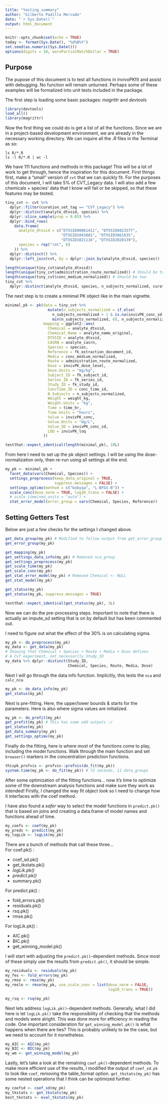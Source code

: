 ```yaml
---
title: "testing_summary"
author: "Gilberto Padilla Mercado"
date: "`r Sys.Date()`"
output: html_document
---
```


```r
knitr::opts_chunk$set(echo = TRUE)
today <- format(Sys.Date(), "%d%B%Y")
set.seed(as.numeric(Sys.Date()))
options(digits = 10, warnPartialMatchDollar = TRUE)
```

## Purpose

The pupose of this document is to test all functions in invivoPKfit and
assist with debugging. No function will remain unturned. Perhaps some of these
examples will be formalized into unit tests included in the package.

The first step is loading some basic packages: _magrittr_ and _devtools_

```r
library(devtools)
load_all()
library(magrittr)
```

Now the first thing we could do is get a list of all the functions.
Since we are in a project-based development environment, we are already in the
necessary working directory. We can inquire all the _.R_ files in the Terminal as so:

```
ls R/*.R
ls -l R/*.R | wc -l
```

We have 111 functions and methods in this package! This will be a lot of work to get
through, hence the inspiration for this document. First things first, make a 
"small" version of `cvt` that we can quickly fit. For the purposes of this
document, I will take 5% of CVT_Legacy data.
I will also add a few chemicals + species' data that I know will fail or
be skipped, so that these features may be tested.

```r
tiny_cvt <- cvt %>%
  dplyr::filter(curation_set_tag == "CVT_Legacy") %>%
  dplyr::distinct(analyte_dtxsid, species) %>%
  dplyr::slice_sample(prop = 0.05) %>%
  dplyr::bind_rows(
    data.frame(
      analyte_dtxsid = c("DTXSID00861411", "DTXSID6023577", 
                         "DTXSID1043881", "DTXSID3061635",
                         "DTXSID1021116", "DTXSID2020139"),
      species = rep("rat", 6)
    )) %>%
  dplyr::distinct() %>%
  dplyr::left_join(cvt, by = dplyr::join_by(analyte_dtxsid, species))

length(unique(tiny_cvt$analyte_dtxsid))
length(unique(tiny_cvt$administration_route_normalized)) # Should be two
length(unique(tiny_cvt$conc_medium_normalized)) # Should be two
tiny_cvt %>% 
  dplyr::distinct(analyte_dtxsid, species, n_subjects_normalized, curation_set_tag)
```


The next step is to create a minimal PK object like in the main vignette.


```r
minimal_pk <- pk(data = tiny_cvt %>%
                   mutate(n_subjects_normalized = if_else(
                     n_subjects_normalized > 1 & is.na(invivPK_conc_sd),
                     min(n_subjects_normalized, 6), n_subjects_normalized)),
                 mapping = ggplot2::aes(
                   Chemical = analyte_dtxsid,
                   Chemical_Name = analyte_name_original,
                   DTXSID = analyte_dtxsid,
                   CASRN = analyte_casrn,
                   Species = species,
                   Reference = fk_extraction_document_id,
                   Media = conc_medium_normalized,
                   Route = administration_route_normalized,
                   Dose = invivPK_dose_level,
                   Dose.Units = "mg/kg",
                   Subject_ID = fk_subject_id,
                   Series_ID = fk_series_id,
                   Study_ID = fk_study_id,
                   ConcTime_ID = conc_time_id,
                   N_Subjects = n_subjects_normalized,
                   Weight = weight_kg,
                   Weight.Units = "kg",
                   Time = time_hr,
                   Time.Units = "hours",
                   Value = invivPK_conc,
                   Value.Units = "mg/L",
                   Value_SD = invivPK_conc_sd,
                   LOQ = invivPK_loq
                 ))

testthat::expect_identical(length(minimal_pk), 10L)
```

From here I need to set up the pk object settings. I will be using the dose-normalization only,
then re-run using all settings at the end.

```r
my_pk <- minimal_pk +
  facet_data(vars(Chemical, Species)) +
  settings_preprocess(keep_data_original = TRUE,
                      suppress.messages = FALSE) +
  settings_optimx(method = c("bobyqa", "L-BFGS-B")) +
  scale_conc(dose_norm = TRUE, log10_trans = FALSE) +
  # scale_time(new_units = "auto") +
  stat_error_model(error_group = vars(Chemical, Species, Reference))
```

## Setting Getters Test

Below are just a few checks for the settings I changed above.

```r
get_data_group(my_pk) # Modified to follow output from get_error_group
get_error_group(my_pk)

get_mapping(my_pk)
get_settings_data_info(my_pk) # Removed nca_group
get_settings_preprocess(my_pk)
get_scale_time(my_pk)
get_scale_conc(my_pk)
get_stat_error_model(my_pk) # Removed Chemical <- NULL
get_stat_model(my_pk)

get_status(my_pk)
get_status(my_pk, suppress.messages = TRUE)

testthat::expect_identical(get_status(my_pk), 1L)
```

Now we can do the pre-processing steps. Important to note that there is actually
an impute_sd setting that is on by default but has been commented out.

I need to figure out what the effect of the 30% is on calculating sigma.

```r
my_pk <- do_preprocess(my_pk)
my_data <- get_data(my_pk)
# Showing that Chemical + Species + Route + Media + Dose defines
# A CvT experiment, not necessarily Study_ID
my_data %>% dplyr::distinct(Study_ID,
                            Chemical, Species, Route, Media, Dose)

```


Next I will go through the data info function. Implicitly, this tests
the `nca` and `calc_nca`

```r
my_pk <- do_data_info(my_pk)
get_status(my_pk)
```


Next is pre-fitting. Here, the upper/lower bounds & starts for the parameters.
Here is also where sigma values are initialized.

```r
my_pk <- do_prefit(my_pk)
get_prefit(my_pk) # This has some odd outputs :/
get_status(my_pk)
get_data_summary(my_pk)
get_settings_optimx(my_pk)
```


Finally do the fitting, here is where most of the functions come to play,
including the model functions. Walk through the main function and set `browser()`
markers in the concentration prediction functions.

```r
thispk_profvis <- profvis::profvis(do_fit(my_pk))
system.time(my_pk <- do_fit(my_pk)) # 72 seconds, 11 data_groups

```

After some optimization of the fitting functions... now it's time
to optimize some of the downstream analysis functions and make sure they work
as intended! Firstly, I changed the way fit object _look_ so I need to change how
it interfaces with the coef method.  

I have also found a _safer_ way to select the model functions in `predict.pk()`
that is based on joins and creating a data.frame of model names and functions
ahead of time.

```r
my_coefs <- coef(my_pk)
my_preds <- predict(my_pk)
my_logLik <- logLik(my_pk)
```

There are a bunch of methods that call these three...  
For coef.pk() :  

+ coef_sd.pk()  
+ get_tkstats.pk()  
+ _logLik.pk()_  
+ _predict.pk()_  
+ summary.pk()  


For predict.pk() :  

+ fold_errors.pk()  
+ residuals.pk()  
+ rsq.pk()  
+ rmse.pk()


For logLik.pk() :  

+ AIC.pk()  
+ BIC.pk()  
+ get_winning_model.pk()  



I will start with adjusting the `predict.pk()`-dependent methods.
Since most of these simply use the results from `predict.pk()`, it should
be simple.

```r
my_residuals <- residuals(my_pk)
my_fes <- fold_errors(my_pk)
my_rmse <- rmse(my_pk)
my_rmsle <- rmse(my_pk, use_scale_conc = list(dose_norm = FALSE,
                                              log10_trans = TRUE))

my_rsq <- rsq(my_pk)
```


Next lets address `logLik.pk()`-dependent methods. Generally, what I did here
is let `logLik.pk()` take the responsibility of checking that the methods
and models were alright. This was done more for efficiency in reading the code.
One important consideration for `get_winning_model.pk()` is what happens
when there are ties? This is probably unlikely to be the case, but we
need to account for it nonetheless. 


```r
my_AIC <- AIC(my_pk)
my_BIC <- BIC(my_pk)
my_wm <- get_winning_model(my_pk)
```

Lastly, let's take a look at the remaining `coef.pk()`-dependent methods.
To make more efficient use of the results, I modified the output of
`coef_sd.pk` to look like `coef`, removing the table_format option.
`get_tkstats(my_pk)` has some nested operations that I think can be optimized
further.

```r
my_coefsd <- coef_sd(my_pk)
my_tkstats <- get_tkstats(my_pk)
best_tkstats <- eval_tkstats(my_pk)
```



